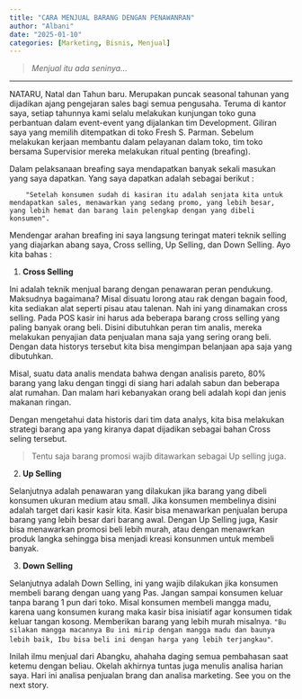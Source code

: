 ```yaml
---
title: "CARA MENJUAL BARANG DENGAN PENAWANRAN"
author: "Albani"
date: "2025-01-10"
categories: [Marketing, Bisnis, Menjual]
---
```

> *Menjual itu ada seninya...*

-------

NATARU, Natal dan Tahun baru. Merupakan puncak seasonal tahunan yang dijadikan ajang pengejaran sales bagi semua pengusaha. Teruma di kantor saya, setiap tahunnya kami selalu melakukan kunjungan toko guna perbantuan dalam event-event yang dijalankan tim Development. Giliran saya yang memilih ditempatkan di toko Fresh S. Parman. Sebelum melakukan kerjaan membantu dalam pelayanan dalam toko, tim toko bersama Supervisior mereka melakukan ritual penting (breafing).

Dalam pelaksanaan breafing saya mendapatkan banyak sekali masukan yang saya dapatkan. Yang saya dapatkan adalah sebagai berikut :
        
        "Setelah konsumen sudah di kasiran itu adalah senjata kita untuk mendapatkan sales, menawarkan yang sedang promo, yang lebih besar, yang lebih hemat dan barang lain pelengkap dengan yang dibeli konsumen".

Mendengar arahan breafing ini saya langsung teringat materi teknik selling yang diajarkan abang saya, Cross selling, Up Selling, dan Down Selling. Ayo kita bahas :

1. **Cross Selling**

Ini adalah teknik menjual barang dengan penawaran peran pendukung. Maksudnya bagaimana? Misal disuatu lorong atau rak dengan bagain food, kita sediakan alat seperti pisau atau talenan. Nah ini yang dinamakan cross selling. Pada POS kasir ini harus ada beberapa barang cross selling yang paling banyak orang beli. Disini dibutuhkan peran tim analis, mereka melakukan penyajian data penjualan mana saja yang sering orang beli. Dengan data historys tersebut kita bisa mengimpan belanjaan apa saja yang dibutuhkan. 

Misal, suatu data analis mendata bahwa dengan analisis pareto, 80% barang yang laku dengan tinggi di siang hari adalah sabun dan beberapa alat rumahan. Dan malam hari kebanyakan orang beli adalah kopi dan jenis makanan ringan.

Dengan mengetahui data historis dari tim data analys, kita bisa melakukan strategi barang apa yang kiranya dapat dijadikan sebagai bahan Cross seling tersebut.

> Tentu saja barang promosi wajib ditawarkan sebagai Up selling juga.

2. **Up Selling**

Selanjutnya adalah penawaran yang dilakukan jika barang yang dibeli konsumen ukuran medium atau small. Jika konsumen membelinya disini adalah target dari kasir kasir kita. Kasir bisa menawarkan penjualan berupa barang yang lebih besar dari barang awal. Dengan Up Selling juga, Kasir bisa menawarkan promosi beli lebih murah, atau dengan menawrkan produk langka sehingga bisa menjadi kreasi konsunmen untuk membeli banyak.

3. **Down Selling**

Selanjutnya adalah Down Selling, ini yang wajib dilakukan jika konsumen membeli barang dengan uang yang Pas. Jangan sampai konsumen keluar tanpa barang 1 pun dari toko. Misal konsumen membeli mangga madu, karena uang konsumen kurang maka kasir bisa inisiatif agar konsumen tidak keluar tangan kosong. Memberikan barang yang lebih murah misalnya. `"Bu silakan mangga macannya Bu ini mirip dengan mangga madu dan baunya lebih baik, Ibu bisa beli ini dengan harga yang lebih terjangkau"`.

Inilah ilmu menjual dari Abangku, ahahaha daging semua pembahasan saat ketemu dengan beliau. Okelah akhirnya tuntas juga menulis analisa harian saya. Hari ini analisa penjualan brang dan analisa marketing. See you on the next story.